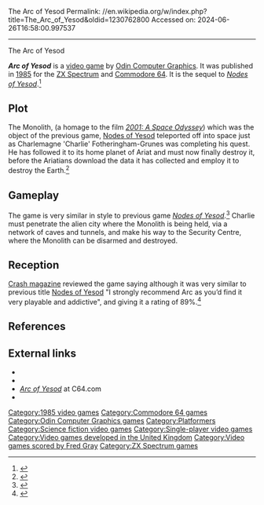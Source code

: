 The Arc of Yesod
Permalink: //en.wikipedia.org/w/index.php?title=The_Arc_of_Yesod&oldid=1230762800
Accessed on: 2024-06-26T16:58:00.997537



------
The Arc of Yesod
{{Short description|1985 video game}}
{{Infobox video game
|title = The Arc of Yesod
|image = [[File:The Arc of Yesod Cover.jpg|250px|Cover art]]
|caption = Cover art
|developer = [[Odin Computer Graphics]]
|publisher = [[Thor Computer Software]]
|designer = 
|engine = 
|released = 1985
|genre = [[Platform game|Platform]]
|modes = [[Single-player video game|Single-player]]
|platforms = [[ZX Spectrum]], [[Commodore 64]]
}}

'''''Arc of Yesod''''' is a [[video game]] by [[Odin Computer Graphics]]. It was published in [[1985 in video gaming|1985]] for the [[ZX Spectrum]] and [[Commodore 64]]. It is the sequel to ''[[Nodes of Yesod]]''.<ref>{{citation|title=Arc of Yesod ad, pg. 114, in Crash online|url=https://archive.org/stream/crash-magazine-23/Crash_23_Dec_1985#page/n114/mode/1up|accessdate=9 February 2019|work=[[Crash (magazine) ]]|date=March 1986|language=en-GB}}</ref>

==Plot==
The Monolith, (a homage to the film ''[[2001: A Space Odyssey (film)|2001: A Space Odyssey]]'') which was the object of the previous game, [[Nodes of Yesod]] teleported off into space just as Charlemagne 'Charlie' Fotheringham-Grunes was completing his quest. He has followed it to its home planet of Ariat and must now finally destroy it, before the Ariatians download the data it has collected and employ it to destroy the Earth.<ref>{{Cite web|url=http://www.crashonline.org.uk/26/arc.htm|title = CRASH 26 - Arc of Yesod}}</ref>

==Gameplay==
The game is very similar in style to previous game ''[[Nodes of Yesod]]''.<ref>{{Cite web|url=http://www.crashonline.org.uk/26/arc.htm|title = CRASH 26 - Arc of Yesod}}</ref> Charlie must penetrate the alien city where the Monolith is being held, via a network of caves and tunnels, and make his way to the Security Centre, where the Monolith can be disarmed and destroyed.

==Reception==
[[Crash magazine]] reviewed the game saying although it was very similar to previous title [[Nodes of Yesod]] "I strongly recommend Arc as you’d find it very playable and addictive", and giving it a rating of 89%.<ref>{{citation|title= Crash online, Arc of Yesod review|url=http://www.crashonline.org.uk/26/arc.htm|accessdate=9 February 2019|work=[[Crash (magazine)|Crash]]|date=March 1986|language=en-GB}}</ref>

==References==
{{reflist}}

==External links==
*{{WoS game|id=0000232|name=Arc of Yesod}}
*{{lemon64 game|id=131|name=Arc of Yesod}}
*[http://www.c64.com?type=1&id=51 ''Arc of Yesod''] at C64.com
*{{moby game|id=/arc-of-yesod|name=''Arc of Yesod''}}

{{DEFAULTSORT:Arc of Yesod}}
[[Category:1985 video games]]
[[Category:Commodore 64 games]]
[[Category:Odin Computer Graphics games]]
[[Category:Platformers]]
[[Category:Science fiction video games]]
[[Category:Single-player video games]]
[[Category:Video games developed in the United Kingdom]]
[[Category:Video games scored by Fred Gray]]
[[Category:ZX Spectrum games]]